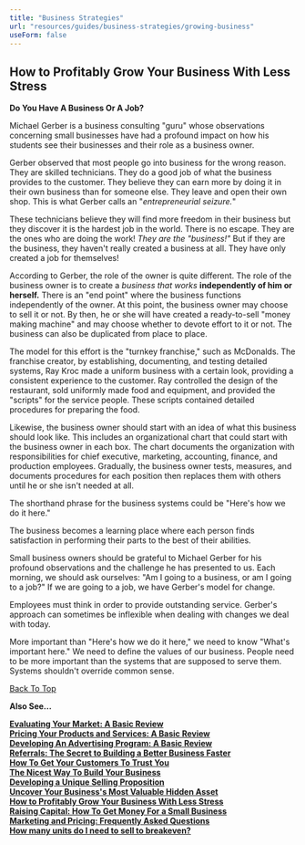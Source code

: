 ```yaml
---
title: "Business Strategies"
url: "resources/guides/business-strategies/growing-business"
useForm: false
---
```



How to Profitably Grow Your Business With Less Stress
-----------------------------------------------------

**Do You Have A Business Or A Job?**

Michael Gerber is a business consulting "guru" whose observations concerning small businesses have had a profound impact on how his students see their businesses and their role as a business owner.

Gerber observed that most people go into business for the wrong reason. They are skilled technicians. They do a good job of what the business provides to the customer. They believe they can earn more by doing it in their own business than for someone else. They leave and open their own shop. This is what Gerber calls an "_entrepreneurial seizure._"

These technicians believe they will find more freedom in their business but they discover it is the hardest job in the world. There is no escape. They are the ones who are doing the work! _They are the "business!"_ But if they are the business, they haven't really created a business at all. They have only created a job for themselves!

According to Gerber, the role of the owner is quite different. The role of the business owner is to create a _business that works_ **independently of him or herself.** There is an "end point" where the business functions independently of the owner. At this point, the business owner may choose to sell it or not. By then, he or she will have created a ready-to-sell "money making machine" and may choose whether to devote effort to it or not. The business can also be duplicated from place to place.

The model for this effort is the "turnkey franchise," such as McDonalds. The franchise creator, by establishing, documenting, and testing detailed systems, Ray Kroc made a uniform business with a certain look, providing a consistent experience to the customer. Ray controlled the design of the restaurant, sold uniformly made food and equipment, and provided the "scripts" for the service people. These scripts contained detailed procedures for preparing the food.

Likewise, the business owner should start with an idea of what this business should look like. This includes an organizational chart that could start with the business owner in each box. The chart documents the organization with responsibilities for chief executive, marketing, accounting, finance, and production employees. Gradually, the business owner tests, measures, and documents procedures for each position then replaces them with others until he or she isn't needed at all.

The shorthand phrase for the business systems could be "Here's how we do it here."

The business becomes a learning place where each person finds satisfaction in performing their parts to the best of their abilities.

Small business owners should be grateful to Michael Gerber for his profound observations and the challenge he has presented to us. Each morning, we should ask ourselves: "Am I going to a business, or am I going to a job?" If we are going to a job, we have Gerber's model for change.

Employees must think in order to provide outstanding service. Gerber's approach can sometimes be inflexible when dealing with changes we deal with today.

More important than "Here's how we do it here," we need to know "What's important here." We need to define the values of our business. People need to be more important than the systems that are supposed to serve them. Systems shouldn't override common sense.

[Back To Top](#top)

**Also See...**

[**Evaluating Your Market: A Basic Review**](/resources/guides/business-strategies/evaluating-market-fg)  
[**Pricing Your Products and Services: A Basic Review**](/resources/guides/business-strategies/pricing-products-services-fg)  
[**Developing An Advertising Program: A Basic Review**](/resources/guides/business-strategies/developing-advertising-fg)  
[**Referrals: The Secret to Building a Better Business Faster**](/resources/guides/business-strategies/referral-fg)  
[**How To Get Your Customers To Trust You**](/resources/guides/business-strategies/get-customers-trust-fg)  
[**The Nicest Way To Build Your Business**](/resources/guides/business-strategies/build-business-fg)  
[**Developing a Unique Selling Proposition**](/resources/guides/business-strategies/developing-selling-proposition-fg)  
[**Uncover Your Business's Most Valuable Hidden Asset**](/resources/guides/business-strategies/uncover-business-asset-fg)  
[**How to Profitably Grow Your Business With Less Stress**](/resources/guides/business-strategies/grow-business-fg)  
[**Raising Capital: How To Get Money For a Small Business**](/resources/guides/business-strategies/raising-capital-fg)  
[**Marketing and Pricing: Frequently Asked Questions**](/resources/guides/frequently-asked-questions/marketing-pricing-faq)  
[**How many units do I need to sell to breakeven?**](http://www.calcxml.com/calculators/breakeven-analysis?skn=481)  

